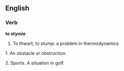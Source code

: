 ==English==

===Verb===

'''to stymie'''

#To thwart; to stump: a problem in thermodynamics

1. An obstacle or obstruction.

2. Sports. A situation in golf.